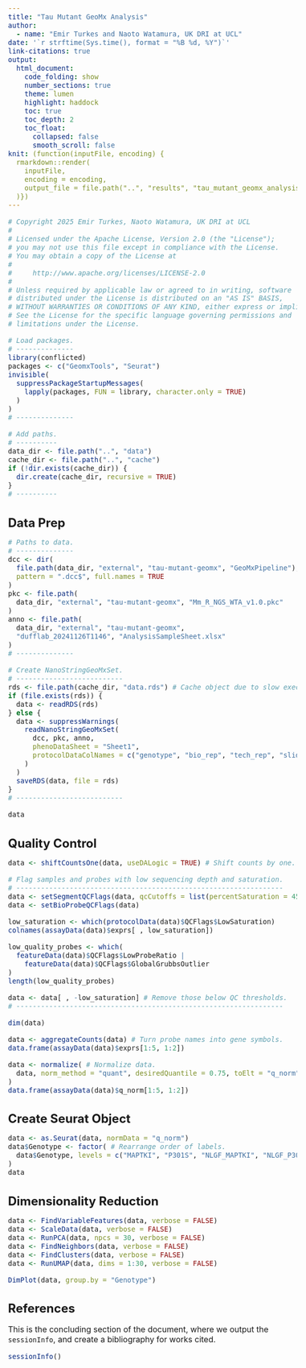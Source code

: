```yaml
---
title: "Tau Mutant GeoMx Analysis"
author:
  - name: "Emir Turkes and Naoto Watamura, UK DRI at UCL"
date: '`r strftime(Sys.time(), format = "%B %d, %Y")`'
link-citations: true
output:
  html_document:
    code_folding: show
    number_sections: true
    theme: lumen
    highlight: haddock
    toc: true
    toc_depth: 2
    toc_float:
      collapsed: false
      smooth_scroll: false
knit: (function(inputFile, encoding) {
  rmarkdown::render(
    inputFile,
    encoding = encoding,
    output_file = file.path("..", "results", "tau_mutant_geomx_analysis.html")
  )})
---
```


<style type="text/css">
body {font-size: 16px;}
h1.title {font-size: 35px;}
h1 {font-size: 24px;}
h2 {font-size: 22px;}
.toc-content {padding-left: 0px; padding-right: 0px;}
div.tocify {width: 100%;}
.tocify-subheader .tocify-item {
  font-size: 0.95em; padding-left: 25px; text-indent: 0;
}
div.main-container {max-width: none; width: 100%;}
</style>

```r
# Copyright 2025 Emir Turkes, Naoto Watamura, UK DRI at UCL
#
# Licensed under the Apache License, Version 2.0 (the "License");
# you may not use this file except in compliance with the License.
# You may obtain a copy of the License at
#
#     http://www.apache.org/licenses/LICENSE-2.0
#
# Unless required by applicable law or agreed to in writing, software
# distributed under the License is distributed on an "AS IS" BASIS,
# WITHOUT WARRANTIES OR CONDITIONS OF ANY KIND, either express or implied.
# See the License for the specific language governing permissions and
# limitations under the License.

# Load packages.
# --------------
library(conflicted)
packages <- c("GeomxTools", "Seurat")
invisible(
  suppressPackageStartupMessages(
    lapply(packages, FUN = library, character.only = TRUE)
  )
)
# --------------

# Add paths.
# ----------
data_dir <- file.path("..", "data")
cache_dir <- file.path("..", "cache")
if (!dir.exists(cache_dir)) {
  dir.create(cache_dir, recursive = TRUE)
}
# ----------
```

# Data Prep

```r
# Paths to data.
# --------------
dcc <- dir(
  file.path(data_dir, "external", "tau-mutant-geomx", "GeoMxPipeline"),
  pattern = ".dcc$", full.names = TRUE
)
pkc <- file.path(
  data_dir, "external", "tau-mutant-geomx", "Mm_R_NGS_WTA_v1.0.pkc"
)
anno <- file.path(
  data_dir, "external", "tau-mutant-geomx",
  "dufflab_20241126T1146", "AnalysisSampleSheet.xlsx"
)
# --------------

# Create NanoStringGeoMxSet.
# --------------------------
rds <- file.path(cache_dir, "data.rds") # Cache object due to slow execution.
if (file.exists(rds)) {
  data <- readRDS(rds)
} else {
  data <- suppressWarnings(
    readNanoStringGeoMxSet(
      dcc, pkc, anno,
      phenoDataSheet = "Sheet1",
      protocolDataColNames = c("genotype", "bio_rep", "tech_rep", "slide_rep")
    )
  )
  saveRDS(data, file = rds)
}
# --------------------------

data
```

# Quality Control

```r
data <- shiftCountsOne(data, useDALogic = TRUE) # Shift counts by one.

# Flag samples and probes with low sequencing depth and saturation.
# -----------------------------------------------------------------
data <- setSegmentQCFlags(data, qcCutoffs = list(percentSaturation = 45))
data <- setBioProbeQCFlags(data)

low_saturation <- which(protocolData(data)$QCFlags$LowSaturation)
colnames(assayData(data)$exprs[ , low_saturation])

low_quality_probes <- which(
  featureData(data)$QCFlags$LowProbeRatio |
    featureData(data)$QCFlags$GlobalGrubbsOutlier
)
length(low_quality_probes)

data <- data[ , -low_saturation] # Remove those below QC thresholds.
# -----------------------------------------------------------------

dim(data)

data <- aggregateCounts(data) # Turn probe names into gene symbols.
data.frame(assayData(data)$exprs[1:5, 1:2])

data <- normalize( # Normalize data.
  data, norm_method = "quant", desiredQuantile = 0.75, toElt = "q_norm"
)
data.frame(assayData(data)$q_norm[1:5, 1:2])
```

# Create Seurat Object

```r
data <- as.Seurat(data, normData = "q_norm")
data$Genotype <- factor( # Rearrange order of labels.
  data$Genotype, levels = c("MAPTKI", "P301S", "NLGF_MAPTKI", "NLGF_P301S")
)
data
```

# Dimensionality Reduction

```r
data <- FindVariableFeatures(data, verbose = FALSE)
data <- ScaleData(data, verbose = FALSE)
data <- RunPCA(data, npcs = 30, verbose = FALSE)
data <- FindNeighbors(data, verbose = FALSE)
data <- FindClusters(data, verbose = FALSE)
data <- RunUMAP(data, dims = 1:30, verbose = FALSE)

DimPlot(data, group.by = "Genotype")
```

# References

This is the concluding section of the document, where we output the `sessionInfo`, and create a bibliography for works cited.

```r
sessionInfo()
```
